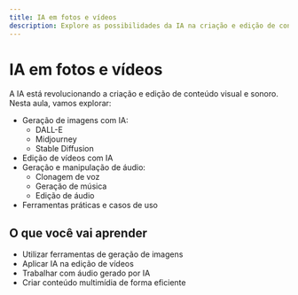 ```yaml
---
title: IA em fotos e vídeos
description: Explore as possibilidades da IA na criação e edição de conteúdo multimídia
---
```


# IA em fotos e vídeos

A IA está revolucionando a criação e edição de conteúdo visual e sonoro. Nesta aula, vamos explorar:

- Geração de imagens com IA:
  - DALL-E
  - Midjourney
  - Stable Diffusion
- Edição de vídeos com IA
- Geração e manipulação de áudio:
  - Clonagem de voz
  - Geração de música
  - Edição de áudio
- Ferramentas práticas e casos de uso

## O que você vai aprender

- Utilizar ferramentas de geração de imagens
- Aplicar IA na edição de vídeos
- Trabalhar com áudio gerado por IA
- Criar conteúdo multimídia de forma eficiente 